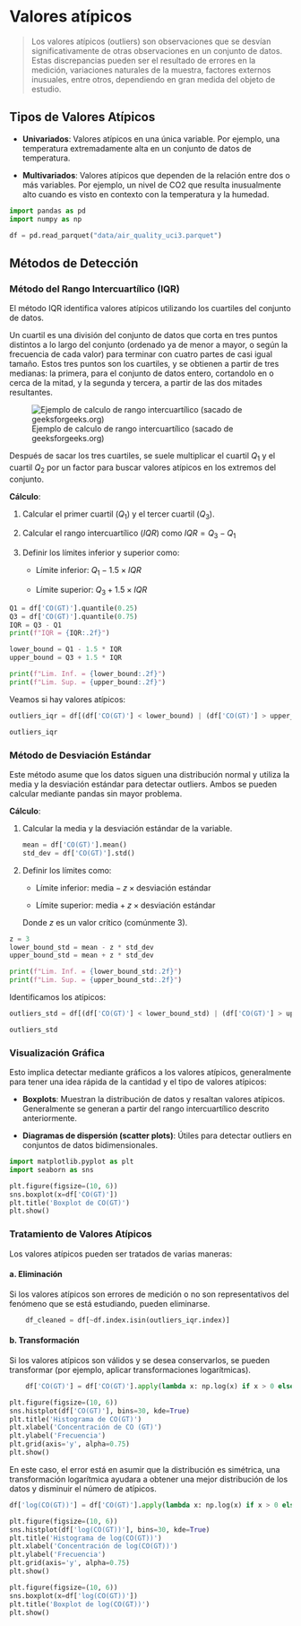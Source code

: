# Valores atípicos

> Los valores atípicos (outliers) son observaciones que se desvían significativamente de otras observaciones en un conjunto de datos. Estas discrepancias pueden ser el resultado de errores en la medición, variaciones naturales de la muestra, factores externos inusuales, entre otros, dependiendo en gran medida del objeto de estudio.

## Tipos de Valores Atípicos

-   **Univariados**: Valores atípicos en una única variable. Por ejemplo, una temperatura extremadamente alta en un conjunto de datos de temperatura.

-   **Multivariados**: Valores atípicos que dependen de la relación entre dos o más variables. Por ejemplo, un nivel de CO2 que resulta inusualmente alto cuando es visto en contexto con la temperatura y la humedad.

```python
import pandas as pd
import numpy as np
```

```python
df = pd.read_parquet("data/air_quality_uci3.parquet")
```

## Métodos de Detección

### Método del Rango Intercuartílico (IQR)

El método IQR identifica valores atípicos utilizando los cuartiles del conjunto de datos.

Un cuartil es una división del conjunto de datos que corta en tres puntos distintos a lo largo del conjunto (ordenado ya de menor a mayor, o según la frecuencia de cada valor) para terminar con cuatro partes de casi igual tamaño. Estos tres puntos son los cuartiles, y se obtienen a partir de tres medianas: la primera, para el conjunto de datos entero, cortandolo en o cerca de la mitad, y la segunda y tercera, a partir de las dos mitades resultantes.

![Ejemplo de calculo de rango intercuartílico (sacado de geeksforgeeks.org)](images/Interquartile-Range-Calculation.png)

Después de sacar los tres cuartiles, se suele multiplicar el cuartil $Q_1$ y el cuartil $Q_2$ por un factor para buscar valores atípicos en los extremos del conjunto.

**Cálculo**:

1.  Calcular el primer cuartil ($Q_1$) y el tercer cuartil ($Q_3$).

2.  Calcular el rango intercuartílico ($IQR$) como $IQR=Q_3 − Q_1$

3.  Definir los límites inferior y superior como:

    -   Límite inferior: $Q_1 − 1.5 \times IQR$

    -   Límite superior: $Q_3 + 1.5 \times IQR$

```python
Q1 = df['CO(GT)'].quantile(0.25)
Q3 = df['CO(GT)'].quantile(0.75)
IQR = Q3 - Q1
print(f"IQR = {IQR:.2f}")
```

```python
lower_bound = Q1 - 1.5 * IQR
upper_bound = Q3 + 1.5 * IQR

print(f"Lim. Inf. = {lower_bound:.2f}")
print(f"Lim. Sup. = {upper_bound:.2f}")
```

Veamos si hay valores atípicos:

```python
outliers_iqr = df[(df['CO(GT)'] < lower_bound) | (df['CO(GT)'] > upper_bound)]

outliers_iqr
```

### Método de Desviación Estándar

Este método asume que los datos siguen una distribución normal y utiliza la media y la desviación estándar para detectar outliers. Ambos se pueden calcular mediante pandas sin mayor problema.

**Cálculo**:

1.  Calcular la media y la desviación estándar de la variable.

    ```python
    mean = df['CO(GT)'].mean()
    std_dev = df['CO(GT)'].std()
    ```

2.  Definir los límites como:

    -   Límite inferior: $\text{media} - z \times \text{desviación estándar}$

    -   Límite superior: $\text{media} + z \times \text{desviación estándar}$

    Donde $z$ es un valor crítico (comúnmente 3).

```python
z = 3
lower_bound_std = mean - z * std_dev
upper_bound_std = mean + z * std_dev

print(f"Lim. Inf. = {lower_bound_std:.2f}")
print(f"Lim. Sup. = {upper_bound_std:.2f}")
```

Identificamos los atípicos:

```python
outliers_std = df[(df['CO(GT)'] < lower_bound_std) | (df['CO(GT)'] > upper_bound_std)]

outliers_std
```

### Visualización Gráfica

Esto implica detectar mediante gráficos a los valores atípicos, generalmente para tener una idea rápida de la cantidad y el tipo de valores atípicos:

-   **Boxplots**: Muestran la distribución de datos y resaltan valores atípicos. Generalmente se generan a partir del rango intercuartílico descrito anteriormente.

-   **Diagramas de dispersión (scatter plots)**: Útiles para detectar outliers en conjuntos de datos bidimensionales.

```python
import matplotlib.pyplot as plt
import seaborn as sns

plt.figure(figsize=(10, 6))
sns.boxplot(x=df['CO(GT)'])
plt.title('Boxplot de CO(GT)')
plt.show()
```

### Tratamiento de Valores Atípicos

Los valores atípicos pueden ser tratados de varias maneras:

#### a. Eliminación

Si los valores atípicos son errores de medición o no son representativos del fenómeno que se está estudiando, pueden eliminarse.

``` python
    df_cleaned = df[~df.index.isin(outliers_iqr.index)]
```

#### b. Transformación

Si los valores atípicos son válidos y se desea conservarlos, se pueden transformar (por ejemplo, aplicar transformaciones logarítmicas).

``` python
    df['CO(GT)'] = df['CO(GT)'].apply(lambda x: np.log(x) if x > 0 else x)
```

```python
plt.figure(figsize=(10, 6))
sns.histplot(df['CO(GT)'], bins=30, kde=True)
plt.title('Histograma de CO(GT)')
plt.xlabel('Concentración de CO (GT)')
plt.ylabel('Frecuencia')
plt.grid(axis='y', alpha=0.75)
plt.show()
```

En este caso, el error está en asumir que la distribución es simétrica, una transformación logarítmica ayudara a obtener una mejor distribución de los datos y disminuir el número de atípicos.

```python
df['log(CO(GT))'] = df['CO(GT)'].apply(lambda x: np.log(x) if x > 0 else x)
```

```python
plt.figure(figsize=(10, 6))
sns.histplot(df['log(CO(GT))'], bins=30, kde=True)
plt.title('Histograma de log(CO(GT))')
plt.xlabel('Concentración de log(CO(GT))')
plt.ylabel('Frecuencia')
plt.grid(axis='y', alpha=0.75)
plt.show()
```

```python
plt.figure(figsize=(10, 6))
sns.boxplot(x=df['log(CO(GT))'])
plt.title('Boxplot de log(CO(GT))')
plt.show()
```